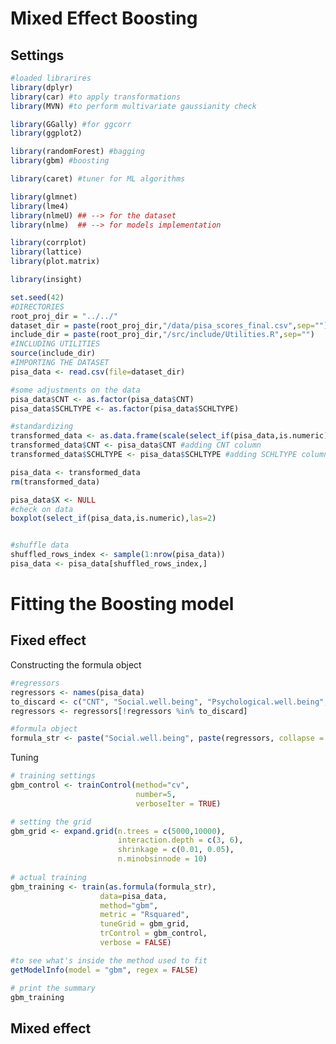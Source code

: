 # Mixed Effect Boosting

## Settings

```r
#loaded librarires
library(dplyr)
library(car) #to apply transformations
library(MVN) #to perform multivariate gaussianity check

library(GGally) #for ggcorr
library(ggplot2)

library(randomForest) #bagging
library(gbm) #boosting

library(caret) #tuner for ML algorithms

library(glmnet)
library(lme4)
library(nlmeU) ## --> for the dataset
library(nlme)  ## --> for models implementation

library(corrplot)
library(lattice)
library(plot.matrix)

library(insight)
```

```r
set.seed(42)
#DIRECTORIES
root_proj_dir = "../../"
dataset_dir = paste(root_proj_dir,"/data/pisa_scores_final.csv",sep="")
include_dir = paste(root_proj_dir,"/src/include/Utilities.R",sep="")
#INCLUDING UTILITIES
source(include_dir)
#IMPORTING THE DATASET
pisa_data <- read.csv(file=dataset_dir)
```

```r
#some adjustments on the data
pisa_data$CNT <- as.factor(pisa_data$CNT)
pisa_data$SCHLTYPE <- as.factor(pisa_data$SCHLTYPE)

#standardizing
transformed_data <- as.data.frame(scale(select_if(pisa_data,is.numeric)))
transformed_data$CNT <- pisa_data$CNT #adding CNT column
transformed_data$SCHLTYPE <- pisa_data$SCHLTYPE #adding SCHLTYPE column

pisa_data <- transformed_data
rm(transformed_data)

pisa_data$X <- NULL
#check on data 
boxplot(select_if(pisa_data,is.numeric),las=2)


#shuffle data
shuffled_rows_index <- sample(1:nrow(pisa_data))
pisa_data <- pisa_data[shuffled_rows_index,]
```

# Fitting the Boosting model

## Fixed effect

Constructing the formula object

```r
#regressors
regressors <- names(pisa_data)
to_discard <- c("CNT", "Social.well.being", "Psychological.well.being", "SCHLTYPE")
regressors <- regressors[!regressors %in% to_discard]

#formula object
formula_str <- paste("Social.well.being", paste(regressors, collapse = "+"), sep ="~")
```

Tuning

```r
# training settings
gbm_control <- trainControl(method="cv", 
                            number=5,
                            verboseIter = TRUE)

# setting the grid
gbm_grid <- expand.grid(n.trees = c(5000,10000),
                        interaction.depth = c(3, 6),
                        shrinkage = c(0.01, 0.05),
                        n.minobsinnode = 10)
                                        
# actual training
gbm_training <- train(as.formula(formula_str), 
                    data=pisa_data, 
                    method="gbm", 
                    metric = "Rsquared", 
                    tuneGrid = gbm_grid, 
                    trControl = gbm_control,
                    verbose = FALSE)

#to see what's inside the method used to fit
getModelInfo(model = "gbm", regex = FALSE)

# print the summary
gbm_training
```

## Mixed effect

```r

```
